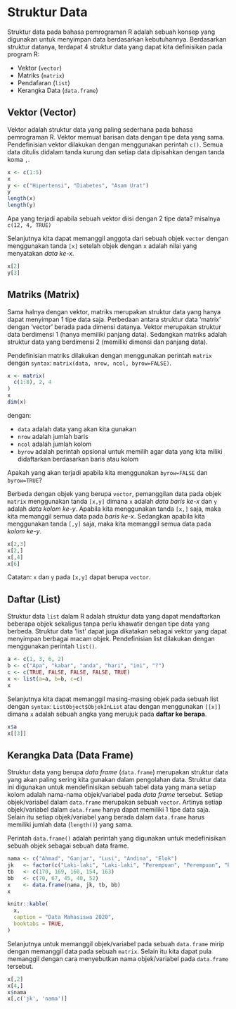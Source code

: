 # Struktur Data

Struktur data pada bahasa pemrograman R adalah sebuah konsep yang digunakan untuk menyimpan data berdasarkan kebutuhannya. Berdasarkan struktur datanya, terdapat 4 struktur data yang dapat kita definisikan pada program R:

* Vektor (`vector`)
* Matriks (`matrix`)
* Pendafaran (`list`)
* Kerangka Data (`data.frame`)

## Vektor (Vector) {#vector}

Vektor adalah struktur data yang paling sederhana pada bahasa pemrograman R. Vektor memuat barisan data dengan tipe data yang sama. Pendefinisian vektor dilakukan dengan menggunakan perintah `c()`. Semua data ditulis didalam tanda kurung dan setiap data dipisahkan dengan tanda koma `,`.

```r
x <- c(1:5)
x
y <- c("Hipertensi", "Diabetes", "Asam Urat")
y
length(x)
length(y)
```

Apa yang terjadi apabila sebuah vektor diisi dengan 2 tipe data? misalnya `c(12, 4, TRUE)`

Selanjutnya kita dapat memanggil anggota dari sebuah objek `vector` dengan menggunakan tanda `[x]` setelah objek dengan `x` adalah nilai yang menyatakan _data ke-x_.

```r
x[2]
y[3]
```

## Matriks (Matrix) {#matrix}

Sama halnya dengan vektor, matriks merupakan struktur data yang hanya dapat menyimpan 1 tipe data saja. Perbedaan antara struktur data 'matrix' dengan 'vector' berada pada dimensi datanya. Vektor merupakan struktur data berdimensi 1 (hanya memiliki panjang data). Sedangkan matriks adalah struktur data yang berdimensi 2 (memiliki dimensi dan panjang data).

Pendefinisian matriks dilakukan dengan menggunakan perintah `matrix` dengan `syntax`: `matrix(data, nrow, ncol, byrow=FALSE)`.

```r
x <- matrix(
  c(1:8), 2, 4
)
x
dim(x)
```

dengan:

* `data` adalah data yang akan kita gunakan
* `nrow` adalah jumlah baris
* `ncol` adalah jumlah kolom
* `byrow` adalah perintah opsional untuk memilih agar data yang kita miliki didaftarkan berdasarkan baris atau kolom

Apakah yang akan terjadi apabila kita menggunakan `byrow=FALSE` dan `byrow=TRUE`?

Berbeda dengan objek yang berupa `vector`, pemanggilan data pada objek `matrix` menggunakan tanda `[x,y]` dimana `x` adalah _data baris ke-x_ dan `y` adalah _data kolom ke-y_. Apabila kita menggunakan tanda `[x,]` saja, maka kita memanggil semua data pada _baris ke-x_. Sedangkan apabila kita menggunakan tanda `[,y]` saja, maka kita memanggil semua data pada _kolom ke-y_. 

```r
x[2,3]
x[2,]
x[,4]
x[6]
```

Catatan: `x` dan `y` pada `[x,y]` dapat berupa `vector`.

## Daftar (List) {#list}

Struktur data `list` dalam R adalah struktur data yang dapat mendaftarkan beberapa objek sekaligus tanpa perlu khawatir dengan tipe data yang berbeda. Struktur data 'list' dapat juga dikatakan sebagai vektor yang dapat menyimpan berbagai macam objek. Pendefinisian list dilakukan dengan menggunakan perintah `list()`.

```r
a <- c(1, 3, 6, 2)
b <- c("Apa", "kabar", "anda", "hari", "ini", "?")
c <- c(TRUE, FALSE, FALSE, FALSE, TRUE)
x <- list(a=a, b=b, c=c)
x
```

Selanjutnya kita dapat memanggil masing-masing objek pada sebuah list dengan `syntax`: `ListObject$ObjekInList` atau dengan menggunakan `[[x]]` dimana `x` adalah sebuah angka yang merujuk pada **daftar ke berapa**.

```r
x$a
x[[3]]
```

## Kerangka Data (Data Frame) {#dataframe}

Struktur data yang berupa _data frame_ (`data.frame`) merupakan struktur data yang akan paling sering kita gunakan dalam pengolahan data. Struktur data ini digunakan untuk mendefinisikan sebuah tabel data yang mana setiap kolom adalah nama-nama objek/variabel pada _data frame_ tersebut. Setiap objek/variabel dalam `data.frame` merupakan sebuah `vector`. Artinya setiap objek/variabel dalam `data.frame` hanya dapat memiliki 1 tipe data saja. Selain itu setiap objek/variabel yang berada dalam `data.frame` harus memiliki jumlah data (`length()`) yang sama.

Perintah `data.frame()` adalah perintah yang digunakan untuk medefinisikan sebuah objek sebagai sebuah data frame.

```r
nama <- c("Ahmad", "Ganjar", "Lusi", "Andina", "Elok")
jk   <- factor(c("Laki-laki", "Laki-laki", "Perempuan", "Perempuan", "Perempuan"))
tb   <- c(170, 169, 160, 154, 163)
bb   <- c(70, 67, 45, 40, 52)
x    <- data.frame(nama, jk, tb, bb)
x
```

```r
knitr::kable(
  x, 
  caption = "Data Mahasiswa 2020",
  booktabs = TRUE,
)
```

Selanjutnya untuk memanggil objek/variabel pada sebuah `data.frame` mirip dengan memanggil data pada sebuah `matrix`. Selain itu kita dapat pula memanggil dengan cara menyebutkan nama objek/variabel pada `data.frame` tersebut.

```r
x[,2]
x[4,]
x$nama
x[,c('jk', 'nama')]
```
